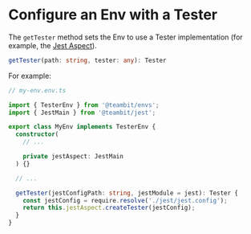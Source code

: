 # Configure an Env with a Tester

The `getTester` method sets the Env to use a Tester implementation (for example, the [Jest Aspect](https://bit.cloud/teambit/defender/jest)).

```ts
getTester(path: string, tester: any): Tester
```

For example:

```ts
// my-env.env.ts

import { TesterEnv } from '@teambit/envs';
import { JestMain } from '@teambit/jest';

export class MyEnv implements TesterEnv {
  constructor(
    // ...

    private jestAspect: JestMain
  ) {}

  // ...

  getTester(jestConfigPath: string, jestModule = jest): Tester {
    const jestConfig = require.resolve('./jest/jest.config');
    return this.jestAspect.createTester(jestConfig);
  }
}
```
